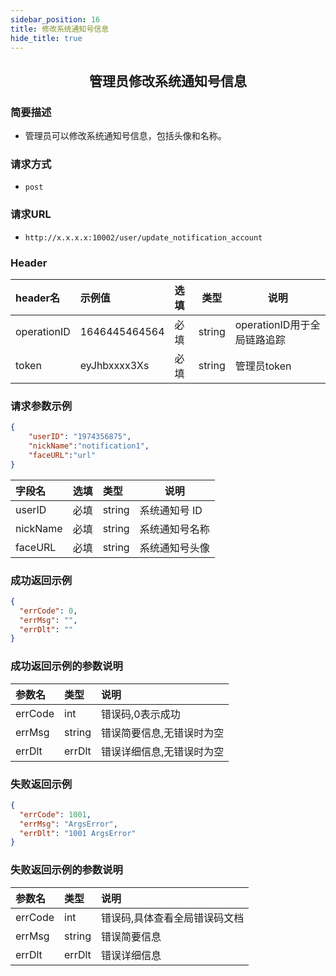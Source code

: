 ```yaml
---
sidebar_position: 16
title: 修改系统通知号信息
hide_title: true
---
```


<center>

## 管理员修改系统通知号信息

</center>

### 简要描述
- 管理员可以修改系统通知号信息，包括头像和名称。
### 请求方式
- `post`
### 请求URL
- `http://x.x.x.x:10002/user/update_notification_account`


### Header
|header名|示例值|选填|类型|说明|
|:----    |:-------    |:--- |---|------      |
|operationID|1646445464564|必填|string|operationID用于全局链路追踪|
|token|eyJhbxxxx3Xs|必填|string|管理员token|


### 请求参数示例


```json
{
    "userID": "1974356875",
    "nickName":"notification1",
    "faceURL":"url"
}
```
|字段名|选填|类型|说明|
|:----    |:-------    |:--- |---|
|userID|必填|string|系统通知号 ID|
|nickName|必填|string|系统通知号名称|
|faceURL|必填|string|系统通知号头像|
### 成功返回示例


```json
{
  "errCode": 0,
  "errMsg": "",
  "errDlt": ""
}
```
### 成功返回示例的参数说明


|参数名|类型|说明|
|:----    |:-------    |:--- |
|errCode|int|错误码,0表示成功|
|errMsg|string|错误简要信息,无错误时为空|
|errDlt|errDlt|错误详细信息,无错误时为空|
### 失败返回示例


```json
{
  "errCode": 1001,
  "errMsg": "ArgsError",
  "errDlt": "1001 ArgsError"
}
```
### 失败返回示例的参数说明


|参数名|类型|说明|
|:----    |:-------    |:--- |
|errCode|int|错误码,具体查看全局错误码文档|
|errMsg|string|错误简要信息|
|errDlt|errDlt|错误详细信息|